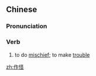 ==Chinese==
{{zh-forms}}

===Pronunciation===
{{zh-pron
|m=zuòguài
|c=zok3 gwaai3
|h=pfs=chok-koai
|mn=chok-koài
|cat=v
}}

===Verb===
{{zh-verb}}

# to do [[mischief]]; to make [[trouble]]

[[zh:作怪]]